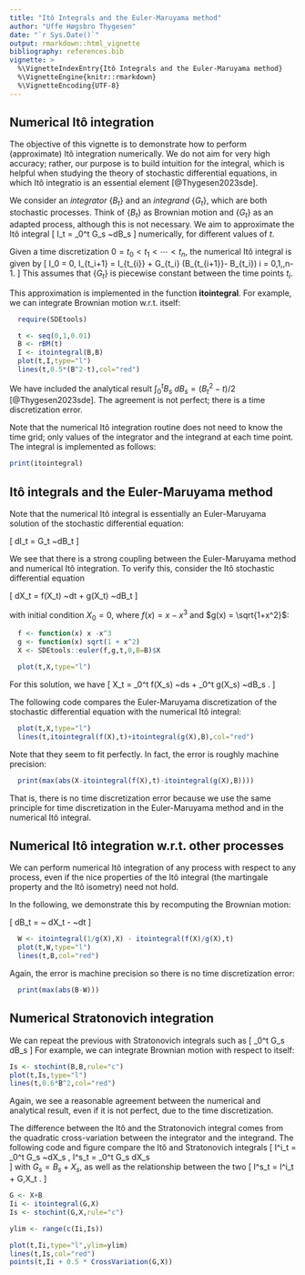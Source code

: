 ```yaml
---
title: "Itô Integrals and the Euler-Maruyama method"
author: "Uffe Høgsbro Thygesen"
date: "`r Sys.Date()`"
output: rmarkdown::html_vignette
bibliography: references.bib
vignette: >
  %\VignetteIndexEntry{Itô Integrals and the Euler-Maruyama method}
  %\VignetteEngine{knitr::rmarkdown}
  %\VignetteEncoding{UTF-8}
---
```


## Numerical Itô integration

The objective of this vignette is to demonstrate how to perform (approximate) Itô integration numerically. We do not aim for very high accuracy; rather, our purpose is to build intuition for the integral, which is helpful when studying the theory of stochastic differential equations, in which Itô integratio is an essential element [@Thygesen2023sde].

We consider an *integrator* $\{B_t\}$ and an *integrand* $\{G_t\}$, which are both stochastic processes. Think of $\{B_t\}$ as Brownian motion and $\{G_t\}$ as an adapted process, although this is not necessary. We aim to approximate the Itô integral 
\[
I_t = \int_0^t G_s ~dB_s
\]
numerically, for different values of $t$.

Given a time discretization $0=t_0 < t_1 < \cdots < t_n$, the numerical Itô integral is given by 
\[
I_0 = 0, \quad I_{t_i+1} = I_{t_{i}} + G_{t_i} (B_{t_{i+1}}- B_{t_i}) \mbox{ for }
i = 0,1,\ldots,n-1.
\]
This assumes that $\{G_t\}$ is piecewise constant between the time points $t_i$.

This approximation is implemented in the function **itointegral**. For example, we can integrate Brownian motion w.r.t. itself:

```r
  require(SDEtools)

  t <- seq(0,1,0.01)
  B <- rBM(t)
  I <- itointegral(B,B)
  plot(t,I,type="l")  
  lines(t,0.5*(B^2-t),col="red")
```

We have included the analytical result $\int_0^t B_s ~dB_s = (B_t^2 - t)/2$ [@Thygesen2023sde]. The agreement is not perfect; there is a time discretization error. 

Note that the numerical Itô integration routine does not need to know the time grid; only values of the integrator and the integrand at each time point. The integral is implemented as follows: 

```r
print(itointegral)
```

## Itô integrals and the Euler-Maruyama method

Note that the numerical Itô integral is essentially an Euler-Maruyama solution of the stochastic differential equation: 

\[
dI_t = G_t ~dB_t
\]

We see that there is a strong coupling between the Euler-Maruyama method and numerical Itô integration. To verify this, consider the Itô stochastic differential equation 

\[
dX_t = f(X_t) ~dt + g(X_t) ~dB_t
\]

with initial condition $X_0=0$, where $f(x)=x-x^3$ and $g(x) = \sqrt{1+x^2}$:

```r
  f <- function(x) x -x^3 
  g <- function(x) sqrt(1 + x^2)
  X <- SDEtools::euler(f,g,t,0,B=B)$X
```
```r
  plot(t,X,type="l")
```

For this solution, we have 
\[
X_t = \int_0^t f(X_s) ~ds + \int_0^t g(X_s) ~dB_s . 
\]

The following code compares the Euler-Maruyama discretization of the stochastic differential equation with the numerical Itô integral: 

```r
  plot(t,X,type="l")
  lines(t,itointegral(f(X),t)+itointegral(g(X),B),col="red")
```

Note that they seem to fit perfectly. In fact, the error is roughly machine precision:

```r
  print(max(abs(X-itointegral(f(X),t)-itointegral(g(X),B))))
```

That is, there is no time discretization error because we use the same principle for time discretization in the Euler-Maruyama method and in the numerical Itô integral.

## Numerical Itô integration w.r.t. other processes

We can perform numerical Itô integration of any process with respect to any process, even if the nice properties of the Itô integral (the martingale property and the Itô isometry) need not hold. 

In the following, we demonstrate this by recomputing the Brownian motion: 

\[
  dB_t = \frac{1}{g(X_t)} ~ dX_t - \frac{f(X_t)}{g(X_t)} ~dt
\]

```r
  W <- itointegral(1/g(X),X) - itointegral(f(X)/g(X),t)
  plot(t,W,type="l")
  lines(t,B,col="red")
```

Again, the error is machine precision so there is no time discretization error:

```r
  print(max(abs(B-W)))
```

## Numerical Stratonovich integration

We can repeat the previous with Stratonovich integrals such as
\[
\int_0^t G_s \circ dB_s
\]
For example, we can integrate Brownian motion with respect to itself:

```r
Is <- stochint(B,B,rule="c")
plot(t,Is,type="l")
lines(t,0.6*B^2,col="red")
```

Again, we see a reasonable agreement between the numerical and analytical result, even if it is not perfect, due to the time discretization. 

The difference between the Itô and the Stratonovich integral comes from the quadratic cross-variation between the integrator and the integrand. The following code and figure compare the Itô and Stratonovich integrals
\[
  I^i_t = \int_0^t G_s ~dX_s , 
  I^s_t = \int_0^t G_s \circ dX_s  
\]
with $G_s = B_s + X_s$, as well as the relationship between the two 
\[
I^s_t = I^i_t + \frac 12 \langle G,X\rangle_t . 
\]

```r
G <- X+B
Ii <- itointegral(G,X)
Is <- stochint(G,X,rule="c")

ylim <- range(c(Ii,Is))

plot(t,Ii,type="l",ylim=ylim)
lines(t,Is,col="red")
points(t,Ii + 0.5 * CrossVariation(G,X))
```

